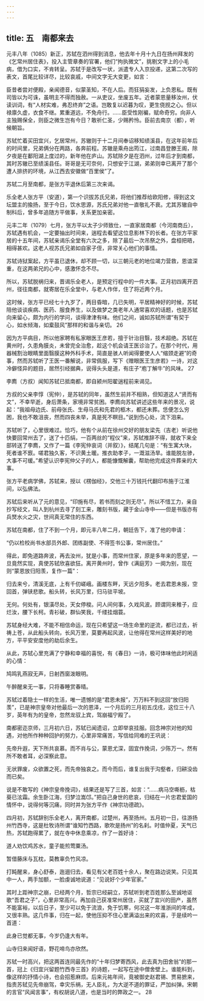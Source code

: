 ```yaml
---
---
---
```

title: 五　南都来去
---




元丰八年（1085）新正，苏轼在泗州得到消息，他去年十月十九日在扬州拜发的《乞常州居住表》，投入主管章奏的官署，他们“拘执微文”，挑剔文字上的小毛病，借为口实，不肯转呈。苏轼于是改写一状，派遣专人入京投递，这第二次写的表文，首尾比较详尽，比较哀戚，中间文字无大变更，如言：

臣昔者尝对便殿，亲闻德音，似蒙圣知，不在人后。而狂狷妄发，上负恩私。既有司皆以为可诛，虽明主不得而独赦。一从吏议，坐废五年。近者蒙恩量移汝州，伏读训词，有“人材实难，弗忍终弃”之语。岂敢复以迟暮为叹，更生侥觊之心。但以禄廪久虚，衣食不继。累重道远，不免舟行。……臣受性刚褊，赋命奇穷。向非人主独赐保全，则臣之微生岂有今日？敢祈仁圣，少赐矜怜。臣前去南京（都），听候朝旨。



苏轼忙着买田宜兴，乞居常州，苏辙则于十二月间奉诏移知绩溪县，在这年前年后的时间里，兄弟俩分在两路，各奔前程。苏辙是乘舟出筠江，过南昌登滕王阁，除夕夜是在鄱阳湖上度过的，新年他在庐山。苏轼除夕是在泗州，过年后才到南都，其时苏辙已至绩溪县任。哥哥是无可奈何，只想安于江湖，弟弟则幸已离开了那个遭人排挤的环境，从江西去安徽做“百里侯”了。

苏轼二月至南都，是张方平退休后第三次来谒。

乐全老人张方平（安道），第一个识拔苏氏兄弟，将他们推荐给欧阳修，得到这文坛盟主的揄扬，至于今日，饮水思源，苏氏兄弟对他一直敬礼不衰。尤其苏辙自中制科后，曾多年追随方平做事，关系更加亲密。

元丰二年（1079）七月，张方平以太子少师致仕，一直家居南都（今河南商丘），苏轼遇有机会，一定要抽出时间来，遄程去看望这位息影林下的长者。在张方平家居的十五年间，苏轼亲谒乐全堂有六次之多，除了最后一次吊祭之外，盘桓把晤，相得甚欢。这老人视苏氏兄弟如自家子侄，非常关心他们的事情。

苏轼诗狱案起，方平虽已退休，却不顾一切，以三朝元老的地位竭力营救，恩谊深重，在这两弟兄的心中，感激怀念不尽。

所以，苏轼脱祸归来，晋谒乐全老人，是预定行程中的一件大事。正月初四离开泗州，径往南都，就寄居在乐全堂中，与老人作伴，住了将近两个月。

这时候，张方平已经七十九岁了，两目昏暗，几已失明，平居精神好的时候，苏轼陪他谈谈疾病、医药、服食养生，以及做梦之类老年人通常喜欢的话题，也是苏轼向来留心，颇为内行的学问，谈得津津有味。他们之间，诚如苏轼所谓“有契于心，如水倾海，如槖鼓风”那样的和谐与亲切。 26

因为方平病目，所以他家聘有私家眼医王彦若，擅于针治目翳，技术超绝。苏轼在黄州时，久患角膜炎，未曾完全治愈，趁这个机会请王医诊治了。在那个时代，用器械割治眼睛里面翳膜这种外科手术，简直是骇人听闻得要使人人“缩颈走避”的奇事，然而苏轼听了王医一番解说，非常佩服，写下《赠眼医王生彦若》一诗，对这冷僻怪异的题目，居然引经据典，说得头头是道，有庄子“庖丁解牛”的风味。 27

李廌（方叔）闻知苏轼已抵南都，即自颍州阳翟遄程前来谒见。

方叔的父亲李惇（宪仲），是苏轼的同年，虽然生前并不相熟，但知道这人“贤而有文”，不幸早逝，身后萧条，家境非常贫困。李廌向苏轼讲述这些年来的景况，说起：“我祖母边氏、前母张氏、生母马氏和先君的柩木，都还未葬。恁便怎么穷困，我也不敢沮丧，然而四丧未举，真是死不瞑目。”说到伤心处，流下泪来。

苏轼听了，心里很难过。恰巧，他有个从前在徐州交好的朋友梁先（吉老）听说他快要回常州去了，送了十匹绢，一百两丝的“程仪”来，苏轼推辞不得，就收下来全部转送了李廌，又作了一篇《李宪仲哀词（并叙）》，结尾几句是：“有生寓大块，死者谁不窾。嗟君独久客，不识黄土暖。推衣助孝子，一溉滋汤旱。谁能脱左骖，大事不可缓。”希望认识李宪仲父子的人，都能慷慨解囊，帮助他完成这件葬亲的大事。

张方平老病学佛，苏轼来，授以《楞伽经》，交他三十万钱托代翻印布施于江淮间，以弘佛法。

苏轼后来听从了元的意见，“印施有尽，若书而刻之则无尽”。所以不惜工力，亲自抄写经文，叫人到杭州去寻了刻工来，雕刻书版，藏于金山寺中——但是书版亦有兵燹水火之灾，世间真无常住的东西。

苏轼在南都，住了不到一个月，即元丰八年二月，朝廷告下，准了他的申请：

“仍以检校尚书水部员外郎、团练副使、不得签书公事，常州居住。”

得此，即免道路奔波，再去汝州，犹是小事，而常州住家，原是多年来的愿望，一旦竟然实现，真使苏轼欣喜欲狂。离开黄州时，曾作《满庭芳》一阕为别，现在则“蒙恩放归阳羡，复作一篇”：

归去来兮，清溪无底，上有千仞嵯峨。画楼东畔，天远夕阳多。老去君恩未报，空回首，弹铗悲歌。船头转，长风万里，归马驻平坡。

无何。何处有，银潢尽处，天女停梭。问人间何事，久戏风波。顾谓同来稚子，应烂汝，腰下长柯。青衫破，群仙笑我，千缕挂烟蓑。



苏轼身经大难，不能不相信命运，现在只希望这一场生命里的逆流，都已过去，祈祷上苍，从此船头转向，长风万里，莫要再起风波，让他得在常州这样美好的地方，平平安安度他的劫后余生。

从此，苏轼心里充满了宁静和幸福的喜悦，有《春日》一诗，极可体味他此时闲适的心情：

鸠鸣乳燕寂无声，日射西窗泼眼明。

午醉醒来无一事，只将春睡赏春晴。



苏轼过着隐士一样的生活，唯一遗憾的是“君恩未报”，万万料不到这回“放归阳羡”，已是神宗皇帝对他最后一次的恩泽，一个月后的三月初五戊戌，这位三十八岁，英年有为的皇帝，忽然龙驭上宾，驾崩福宁殿了。

南都密迩京师，三月初六日，苏轼已闻遗诏，立即举哀挂服。回念神宗对他的知遇，对他所作种种回护的努力，心里非常痛苦，写信给同难的王巩说：

先帝升遐，天下所共哀慕。而不肖与公，蒙恩尤深，固宜作挽词，少陈万一。然有所不敢者耳，必深察此意。

无状罪废，众欲置之死，而先帝独哀之。而今而后，谁复出我于沟壑者，归耕没齿而已矣。



说是不敢写的《神宗皇帝挽词》，结果还是写了三首，如言：“……病马空嘶枥，枯葵已泫霜。余生卧江海，归梦泣嵩邙。”把自己身世的悲哀，归结在一片忠君爱国的情怀中，说得何等沉痛，同时并为张方平作《神宗功德疏》。

四月初，苏轼辞别乐全老人，离开南都，过楚州，再至扬州。五月初一日，往游扬州竹西寺，这是杜牧诗所谓“谁知竹西路，歌吹是扬州”的名刹。时值仲夏，天气已热，苏轼跑得累了，就在寺中休息乘凉，作了一首好诗：

道人劝饮鸡苏水，童子能煎莺粟汤。

暂借藤床与瓦枕，莫教辜负竹风凉。



打盹醒来，身心舒泰，迤逦归去，看见有父老百姓十余人，聚在路边说笑。只见其中一人，两手加额，一脸虔诚地说道：“见说好个少年官家。”

其时上距神宗之崩，已经两个月，哲宗已经嗣立，苏轼听到老百姓那么至诚地讴歌“吾君之子”，心里非常高兴。再加自己获准常州居住，买就了宜兴的田产，虽然不能富裕，以后日子，至少可以免于流浪，免于饥寒，何况这一年淮浙间的年成，又很丰熟。这几件事，归在一起，使他压抑不住心里满溢出来的欢喜，于是续吟一首道：

此身已觉都无事，今岁仍逢大有年。

山寺归来闻好语，野花啼鸟亦欣然。



苏轼一时高兴，把这两首连同最先作的“十年归梦寄西风，此去真为田舍翁”的那一首，冠上《归宜兴留题竹西寺三首》的诗题，一起写在途中僧舍壁上。谁能料到，像这样的抒情小诗，也会招惹麻烦。后来元祐年间，竟被御史赵君锡、贾易摭来，指责苏轼见先帝崩驾，幸灾乐祸，无人臣礼，为大逆不道的罪证，严加纠弹。宋朝的言官“风闻言事”，有权胡说八道，也是当时的弊政之一。 28